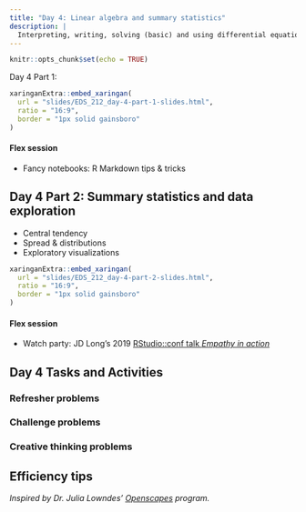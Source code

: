 ```yaml
---
title: "Day 4: Linear algebra and summary statistics"
description: |
  Interpreting, writing, solving (basic) and using differential equations in EDS. 
---
```


```r
knitr::opts_chunk$set(echo = TRUE)
```

Day 4 Part 1:

```r
xaringanExtra::embed_xaringan(
  url = "slides/EDS_212_day-4-part-1-slides.html",
  ratio = "16:9",
  border = "1px solid gainsboro"
)
```

#### Flex session

- Fancy notebooks: R Markdown tips & tricks

## Day 4 Part 2: Summary statistics and data exploration

- Central tendency
- Spread & distributions
- Exploratory visualizations

```r
xaringanExtra::embed_xaringan(
  url = "slides/EDS_212_day-4-part-2-slides.html",
  ratio = "16:9",
  border = "1px solid gainsboro"
)
```

#### Flex session

- Watch party: JD Long's 2019 [RStudio::conf talk *Empathy in action*](https://www.youtube.com/watch?v=CjNOSrfQiAY)


## Day 4 Tasks and Activities

### Refresher problems

### Challenge problems

### Creative thinking problems

## Efficiency tips

*Inspired by Dr. Julia Lowndes' [Openscapes](openscapes.org) program.*

